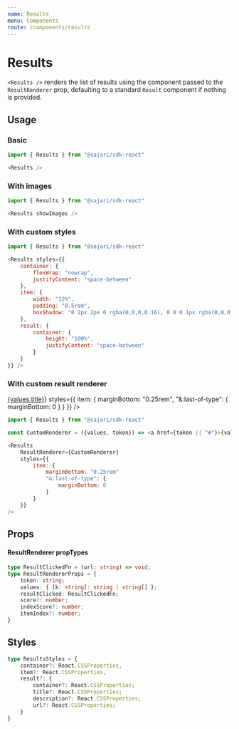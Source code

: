 ```yaml
---
name: Results
menu: Components
route: /components/results
---
```




# Results

`<Results />` renders the list of results using the component passed to the `ResultRenderer` prop, defaulting
to a standard `Result` component if nothing is provided.

## Usage

### Basic
<ExampleContainer>
    <Results styles={{
        item: {
            "&:last-of-type": {
                marginBottom: 0
            }
        }
    }} />
</ExampleContainer>

```javascript
import { Results } from "@sajari/sdk-react"

<Results />
```

### With images
<ExampleContainer>
    <Results showImages styles={{
        item: {
            "&:last-of-type": {
                marginBottom: 0
            }
        }
    }} />
</ExampleContainer>

```javascript
import { Results } from "@sajari/sdk-react"

<Results showImages />
```


### With custom styles
<ExampleContainer>
    <Results styles={{
        container: {
            flexWrap: "nowrap",
            justifyContent: "space-between"
        },
        item: {
            width: "32%",
            padding: "0.5rem",
            boxShadow: "0 2px 2px 0 rgba(0,0,0,0.16), 0 0 0 1px rgba(0,0,0,0.08)",
            marginBottom: 0
        },
        result: {
            container: {
                height: "100%",
                justifyContent: "space-between"
            }
        }
    }} />
</ExampleContainer>

```javascript
import { Results } from "@sajari/sdk-react"

<Results styles={{
    container: {
        flexWrap: "nowrap",
        justifyContent: "space-between"
    },
    item: {
        width: "32%",
        padding: "0.5rem",
        boxShadow: "0 2px 2px 0 rgba(0,0,0,0.16), 0 0 0 1px rgba(0,0,0,0.08)"
    },
    result: {
        container: {
            height: "100%",
            justifyContent: "space-between"
        }
    }
}} />
```

### With custom result renderer
<ExampleContainer>
    <Results
        ResultRenderer={({values, token}) => <a href={token || "#"}>{values.title}</a>}
        styles={{
            item: {
                marginBottom: "0.25rem",
                "&:last-of-type": {
                    marginBottom: 0
                }
            }
        }}
    />
</ExampleContainer>

```javascript
import { Results } from "@sajari/sdk-react"

const CustomRenderer = ({values, token}) => <a href={token || "#"}>{values.title}</a>

<Results
    ResultRenderer={CustomRenderer}
    styles={{
        item: {
            marginBottom: "0.25rem"
            "&:last-of-type": {
                marginBottom: 0
            }
        }
    }}
/>
```

## Props
<PropsTable of={Results} />

#### ResultRenderer propTypes
```typescript
type ResultClickedFn = (url: string) => void;
type ResultRendererProps = {
    token: string;
    values: { [k: string]: string | string[] };
    resultClicked: ResultClickedFn;
    score?: number;
    indexScore?: number;
    itemIndex?: number;
}
```

## Styles

```typescript
type ResultsStyles = {
    container?: React.CSSProperties,
    item?: React.CSSProperties,
    result?: {
        container?: React.CSSProperties;
        title?: React.CSSProperties;
        description?: React.CSSProperties;
        url?: React.CSSProperties;
    }
}
```